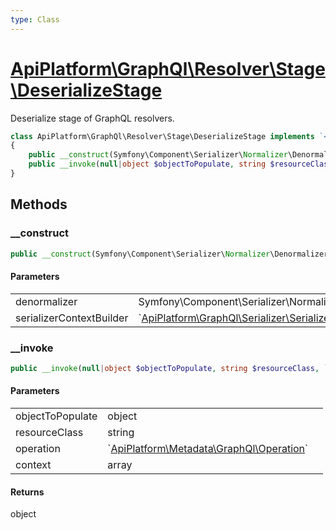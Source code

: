 ```yaml
---
type: Class
---
```


# [ApiPlatform\GraphQl\Resolver\Stage\DeserializeStage](/docs/v3.2/reference/GraphQl/Resolver/Stage/DeserializeStage)

Deserialize stage of GraphQL resolvers.


```php
class ApiPlatform\GraphQl\Resolver\Stage\DeserializeStage implements `<a href="/docs/v3.2/reference/GraphQl/Resolver/Stage/DeserializeStageInterface">ApiPlatform\GraphQl\Resolver\Stage\DeserializeStageInterface</a>`
{
    public __construct(Symfony\Component\Serializer\Normalizer\DenormalizerInterface $denormalizer, `<a href="/docs/v3.2/reference/GraphQl/Serializer/SerializerContextBuilderInterface">ApiPlatform\GraphQl\Serializer\SerializerContextBuilderInterface</a>` $serializerContextBuilder)
    public __invoke(null|object $objectToPopulate, string $resourceClass, `<a href="/docs/v3.2/reference/Metadata/GraphQl/Operation">ApiPlatform\Metadata\GraphQl\Operation</a>` $operation, array $context): object
}
```
## Methods

### __construct



```php
public __construct(Symfony\Component\Serializer\Normalizer\DenormalizerInterface $denormalizer, `<a href="/docs/v3.2/reference/GraphQl/Serializer/SerializerContextBuilderInterface">ApiPlatform\GraphQl\Serializer\SerializerContextBuilderInterface</a>` $serializerContextBuilder)
```

#### Parameters

<table><tbody>
<tr><td>denormalizer</td><td>Symfony\Component\Serializer\Normalizer\DenormalizerInterface</td><td></td></tr><tr><td>serializerContextBuilder</td><td>`<a href="/docs/v3.2/reference/GraphQl/Serializer/SerializerContextBuilderInterface">ApiPlatform\GraphQl\Serializer\SerializerContextBuilderInterface</a>`</td><td></td></tr>
</tbody>
</table>

### __invoke



```php
public __invoke(null|object $objectToPopulate, string $resourceClass, `<a href="/docs/v3.2/reference/Metadata/GraphQl/Operation">ApiPlatform\Metadata\GraphQl\Operation</a>` $operation, array $context): object
```

#### Parameters

<table><tbody>
<tr><td>objectToPopulate</td><td>object</td><td></td></tr><tr><td>resourceClass</td><td>string</td><td></td></tr><tr><td>operation</td><td>`<a href="/docs/v3.2/reference/Metadata/GraphQl/Operation">ApiPlatform\Metadata\GraphQl\Operation</a>`</td><td></td></tr><tr><td>context</td><td>array</td><td></td></tr>
</tbody>
</table>

#### Returns

object
